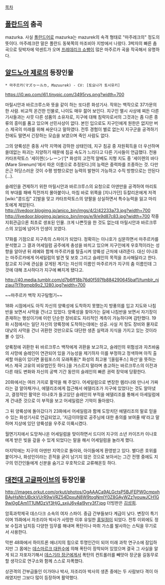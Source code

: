 [[목차]]
== [[폴란드]]의 춤곡 ==
mazurka. 사실 [[폴란드어]]로 mazurka는 mazurek의 속격 형태로 "마주레크의" 정도의 뜻이다. 마주레크란 말은 폴란드 동북쪽의 마조비아 지방에서 나왔다. 3박자의 빠른 춤곡으로 뒷박자에 악센트가 오며 [[프레데리크 쇼팽]]이 많은 마주르카 곡을 작곡해서 유명하다.

== [[알드노아 제로]]의 등장인물 ==
 * 마주르카(マズゥールカ, ''Mazuurek'') - CV: [토요나가 토시유키]

https://i0.wp.com/i61.tinypic.com/3495rvs.png?width=700

마릴시안과 바르크루스와 뜻을 같이 하는 또다른 화성기사. 작위는 백작으로 37가문의 한 사람. 비교적 온건한 인물로, 나이도 매우 젊어 보인다. 지구인 멸시 사상에 찌든 다른 기사들과는 사뭇 다른 성품의 소유자로, 지구에 대해 침략자로서의 그것과는 좀 다른 종류의 흥미를 품고 있으며 선민사상이 없다. 본인 입으로도 지구인에게 원한은 없지만 버스 제국의 미래를 위해 싸운다고 말하였다. 전투 경험이 별로 없는지 지구군을 공격하기 전에도 떨면서 긴장하는 모습을 보였으며 죽인 사람도 없다. 

그의 양륙성은 중동 사막 지역에 강하한 상태인데, 지구 침공 중 자원획득을 더 우선하며 쓸데없는 파괴는 지양하기 때문에 침공 속도가 느리다고 다른 기사들이 언급했다.  전용 카타프락토스 '세이렌(シレーン)'[* 화성의 고전적 알베도 지형 지도 중 '세이렌의 바다(Mare Sirenum)'에서 따온 이름으로 추정된다.]의 능력은 중력파를 조종하는 것. 다만 은근 허당스러운 것이 수평 방향으로만 능력의 발현이 가능하고 수직 방향으로는 안된다(...). 

슬레인을 견제하기 위한 마릴시안과 바르크루스의 요청으로 아덴만을 공격하여 마리토의 부대를 패배 직전까지 몰아붙이나, 마침 바로 위쪽을 [지나가던] 듀칼리온에게 저격 [wiki:"콩드립" 2]발을 맞고 카타프락토스의 양팔을 상실하면서 특수능력을 잃고 마리토에게 제압된다. http://livedoor.blogimg.jp/anico_bin/imgs/4/2/42233a73.jpg?width=700 http://livedoor.blogimg.jp/anico_bin/imgs/e/9/e9d87c83.jpg?width=700 작중 지휘관급으론 최초로 생포된 인물. 크게 나쁜짓을 한 것도 없는데 마릴시안과 바르크루스의 꼬임에 넘어가 인생이 꼬였다.

17화를 기점으로 지구측의 스파이가 되었다. 정확히는 이나호가 심문하면서 마주르카를 분석했고 그 결과 어세일럼 공주에게 충성을 바치고 있으며 지구인에게 우호적이라는 성향을 알아낸 뒤 레예와 함께 마주르카를 탈출시켜 양륙성 근처에 내려준다. 대신 이나호는 마주르카에게 어세일럼의 발견 및 보호 그리고 슬레인의 목적을 조사해달라고 한다. 참고로 지구에 관심을 갖게된 계기는 자신의 이름인 마주르카가 지구의 춤 이름인데 그것에 대해 조사하다가 지구에 빠지게 됐다고.

http://40.media.tumblr.com/d7b6ff18b76d0f597fb884290645baf1/tumblr_njziaujTt11tgmpb9o2_1280.jpg?width=700 

~~마주르카 백작 지구탐험기~~ 

18화 시점에서도 아직 자신의 양륙성에 도착하지 못했는지 방풍의를 입고 지도와 나침반을 보면서 사막을 건너고 있었다. 양륙성을 찾아가는 길에 나침반을 보면서 자기장이 존재하는 행성이기에 이런 단순한 장비로도 지리적인 계측이 가능하다며 감탄했다. 19화 시점에서는 일단 자신의 양륙정에 도착하는데에는 성공. 사실 저 정도 장비와 물자로 대낮의 사막을 건너 귀환한 것만으로도 대단한 생존 실력과 지식을 가지고 있는 것이라 볼 수 있다.

양륙정에 귀환한 뒤 바르크루스 백작에게 귀환을 보고하고, 슬레인의 위험성과 자츠바움의 사망에 슬레인이 연관되어 있을 가능성을 제기하자 이를 부정하고 정색하며 아직 출세할 마음이 있다면 올림포스의 모래폭풍[* 화성의 최고봉 '[올림푸스] 화산'을 뜻하는 버스 제국 고유의 비유법인듯 하다.]을 거스르지 말라며 충고하는 바르크루스의 이전과 다른 태도 변화와 자신의 공백 기간 동안의 슬레인의 빠른 권력 장악에 당황한다.

20화에서는 여러 가지로 활약을 해 주었다. 어세일럼으로 변장한 렘리나와 만나서 가짜라는 걸 알아채거나, 에델리조에게 접근해서 에델리조가 지구에 있었다는 것도 알아냈고, 결정적인 활약은 이나호가 들고있던 슬레인의 부적을 에델리조를 통해서 아세일럼에게 건내준 것으로 이 부적을 보고 어세일럼은 기억이 돌아왔다. 

그 뒤 양륙성에 돌아갔다가 23화에서 어세일럼과 함께 도망치던 에델리조의 말로 믿을 수 있는 화성기사로 언급되었고, '지금이야말로 공주님에 대한 충의를 보여줄 때'라고 말하며 지상에 있던 양륙성을 우주로 이륙시켰다.

월면기지에서 도망쳐나온 어세일럼을 맞이하면서 드디어 지구의 소년 카이즈카 이나호에게 받은 빚을 갚을 수 있게 되었다는 말을 해서 어세일럼을 놀라게 했다.

마지막에는 지구의 아덴만 지역으로 돌아와, 아이들에게 환영받고 있다. 별다른 호위를 붙이거나, 화성인이라는 흔적을 굳이 남기지 않은 것으로 보아서는 그간 전쟁 중에도 지구의 민간인들에게 신분을 숨기고 우호적으로 교류해온듯 하다.
== [[대전대 고글파이브]]의 등장인물 ==
http://images.orkut.com/orkut/photos/OgAAACa9ALGctsP5BJFEPW0cmpxhBAyHsNtrUBckVUrR9wVRZ54DpxuN8W9togNmIY0Z8GAyWZz1youwJCH1G9wi0gEAm1T1UMDzVf3HjG_sxjiJ6y4al9yry3f7.jpg
더빙판은 [[김성희]].

암흑과학제국 데스다크 소속의 여자 스파이. 중급 간부들보다 계급이 낮다. 변장이 특기이며 15화에서 자조리아 박사가 사망한 이후 유일한 [[홍일점]]이 되었다. 전투 이외에도 정보 수집과 납치등 다양한 임무를 해내며 폭탄이나 마취 가스를 발사하는 스틱을 무기로서 사용한다.

막판 48화에서 하이트론 에너지의 힘으로 투명인간이 되어 미래 과학 연구소에 잠입하지만 그 몸에는 [[데스마르크 대원수]]에 의해 폭탄이 장착되어 있었으며 결국 그 사실을 알게 되고 자포자기해서 [[데스기라 장군]]에게서 폭탄의 컨트롤러를 빼앗아 장군을 길동무로 할 생각으로 연구소와 함께 스스로 자폭했다.

상관격의 간부급들인 이가아나 박사, 자조리아 박사의 생존 중에는 두 사람보다 격이 아래였지만 그보다 많이 등장하며 활약했다.
